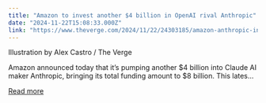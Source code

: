 ```yaml
---
title: "Amazon to invest another $4 billion in OpenAI rival Anthropic"
date: "2024-11-22T15:08:33.000Z"
link: "https://www.theverge.com/2024/11/22/24303185/amazon-anthropic-investment-ai-alexa"
---
```


Illustration by Alex Castro / The Verge
    

  
Amazon announced today that it’s pumping another $4 billion into Claude AI maker Anthropic, bringing its total funding amount to $8 billion. This lates...

[Read more](https://www.theverge.com/2024/11/22/24303185/amazon-anthropic-investment-ai-alexa)
